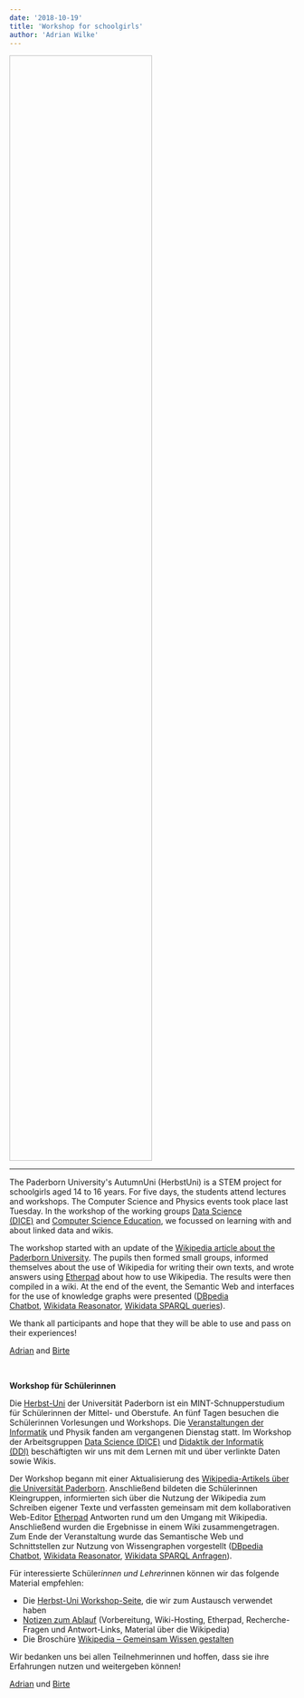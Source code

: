 ```yaml
---
date: '2018-10-19'
title: 'Workshop for schoolgirls'
author: 'Adrian Wilke'
---
```


<Image filename='workshop-for-schoolgirls.jpg' style="height: 50%; width: 50%;"/>

---

The Paderborn University's AutumnUni (HerbstUni) is a STEM project for schoolgirls aged 14 to 16 years. For five days, the students attend lectures and workshops. The Computer Science and Physics events took place last Tuesday. In the workshop of the working groups [Data Science (DICE)](https://dice.cs.uni-paderborn.de/) and [Computer Science Education](https://cs.uni-paderborn.de/ddi/), we focussed on learning with and about linked data and wikis.

The workshop started with an update of the [Wikipedia article about the Paderborn University](https://en.wikipedia.org/wiki/Paderborn_University). The pupils then formed small groups, informed themselves about the use of Wikipedia for writing their own texts, and wrote answers using [Etherpad](http://etherpad.org/) about how to use Wikipedia. The results were then compiled in a wiki. At the end of the event, the Semantic Web and interfaces for the use of knowledge graphs were presented ([DBpedia Chatbot](http://chat.dbpedia.org/), [Wikidata Reasonator](https://tools.wmflabs.org/reasonator/), [Wikidata SPARQL queries](https://query.wikidata.org/)).

We thank all participants and hope that they will be able to use and pass on their experiences!

[Adrian](https://cs.uni-paderborn.de/ddi/person/adrian-wilke/) and [Birte](http://cs.upb.de/ddi/person/birte-heinemann/)

 

**Workshop für Schülerinnen**

Die [Herbst-Uni](https://www.uni-paderborn.de/universitaet/fgi/herbst-uni/) der Universität Paderborn ist ein MINT-Schnupperstudium für Schülerinnen der Mittel- und Oberstufe. An fünf Tagen besuchen die Schülerinnen Vorlesungen und Workshops. Die [Veranstaltungen der Informatik](https://www.uni-paderborn.de/universitaet/fgi/herbst-uni/programm/) und Physik fanden am vergangenen Dienstag statt. Im Workshop der Arbeitsgruppen [Data Science (DICE)](https://dice.cs.uni-paderborn.de/) und [Didaktik der Informatik (DDI)](https://cs.uni-paderborn.de/ddi/) beschäftigten wir uns mit dem Lernen mit und über verlinkte Daten sowie Wikis.

Der Workshop begann mit einer Aktualisierung des [Wikipedia-Artikels über die Universität Paderborn](https://de.wikipedia.org/wiki/Universit%C3%A4t_Paderborn). Anschließend bildeten die Schülerinnen Kleingruppen, informierten sich über die Nutzung der Wikipedia zum Schreiben eigener Texte und verfassten gemeinsam mit dem kollaborativen Web-Editor [Etherpad](http://etherpad.org/) Antworten rund um den Umgang mit Wikipedia. Anschließend wurden die Ergebnisse in einem Wiki zusammengetragen. Zum Ende der Veranstaltung wurde das Semantische Web und Schnittstellen zur Nutzung von Wissengraphen vorgestellt ([DBpedia Chatbot](http://chat.dbpedia.org/), [Wikidata Reasonator](https://tools.wmflabs.org/reasonator/?lang=de), [Wikidata SPARQL Anfragen](https://query.wikidata.org/)).

Für interessierte Schüler*innen und Lehrer*innen können wir das folgende Material empfehlen:

- Die [Herbst-Uni Workshop-Seite](https://github.com/adibaba/learning-material/raw/master/wikipedia/2018-herbstuni/Herbstuni-2018-Web.pdf), die wir zum Austausch verwendet haben
- [Notizen zum Ablauf](https://github.com/adibaba/learning-material/raw/master/wikipedia/2018-herbstuni/Herbstuni-2018-Web-Notizen.pdf) (Vorbereitung, Wiki-Hosting, Etherpad, Recherche-Fragen und Antwort-Links, Material über die Wikipedia)
- Die Broschüre [Wikipedia – Gemeinsam Wissen gestalten](https://www.klicksafe.de/service/schule-und-unterricht/zusatzmodule-zum-lehrerhandbuch/#c18286)

Wir bedanken uns bei allen Teilnehmerinnen und hoffen, dass sie ihre Erfahrungen nutzen und weitergeben können!

[Adrian](https://cs.uni-paderborn.de/ddi/person/adrian-wilke/) und [Birte](http://cs.upb.de/ddi/person/birte-heinemann/)
